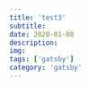 ---
title: 'test3'
subtitle: 
date: 2020-01-08
description: 
img: 
tags: ['gatsby']
category: 'gatsby'
---

<lorem />